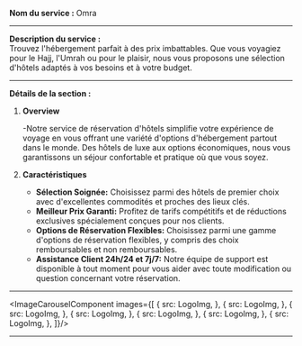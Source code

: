 

**Nom du service :** Omra

---

**Description du service :**  
Trouvez l'hébergement parfait à des prix imbattables. Que vous voyagiez pour le Hajj, l'Umrah ou pour le plaisir, nous vous proposons une sélection d'hôtels adaptés à vos besoins et à votre budget.

---

**Détails de la section :**
1. **Overview**

   -Notre service de réservation d'hôtels simplifie votre expérience de voyage en vous offrant une variété d'options d'hébergement partout dans le monde. Des hôtels de luxe aux options économiques, nous vous garantissons un séjour confortable et pratique où que vous soyez.

2. **Caractéristiques**

   - **Sélection Soignée:** Choisissez parmi des hôtels de premier choix avec d'excellentes commodités et proches des lieux clés.
   - **Meilleur Prix Garanti:** Profitez de tarifs compétitifs et de réductions exclusives spécialement conçues pour nos clients.
   - **Options de Réservation Flexibles:**  Choisissez parmi une gamme d'options de réservation flexibles, y compris des choix remboursables et non remboursables.
   - **Assistance Client 24h/24 et 7j/7:** Notre équipe de support est disponible à tout moment pour vous aider avec toute modification ou question concernant votre réservation.

---

<ImageCarouselComponent images={[
   {
      src: LogoImg,
   },
   {
      src: LogoImg,
   },
   {
      src: LogoImg,
   },
   {
      src: LogoImg,
   },
   {
      src: LogoImg,
   },
   {
      src: LogoImg,
   },
   {
      src: LogoImg,
   },
]}/>

---
